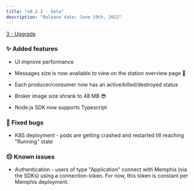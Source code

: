 ```yaml
---
title: "v0.2.2 - beta"
description: "Release date: June 19th, 2022"
---
```


[3 - Upgrade](/memphis/deployment/kubernetes/how-to-upgrade)

### ✨ Added features

* UI improve performance

* Messages size is now available to view on the station overview page 👀

* Each producer/consumer now has an active/killed/destroyed status

* Broker image size shrank to 48 MB 😎

* Node.js SDK now supports Typescript

### 🐛 Fixed bugs

* K8S deployment - pods are getting crashed and restarted till reaching "Running" state

### 😔 Known issues 

* Authentication - users of type "Application" connect with Memphis (via the SDKs) using a connection-token. For now, this token is constant per Memphis deployment.



